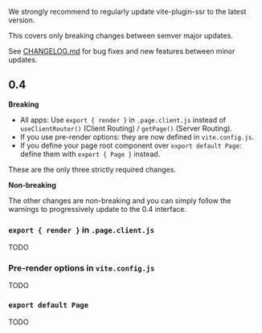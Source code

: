 We strongly recommend to regularly update vite-plugin-ssr to the latest version.

This covers only breaking changes between semver major updates.

See [CHANGELOG.md](https://github.com/brillout/vite-plugin-ssr/blob/master/CHANGELOG.md) for bug fixes and new features between minor updates.

## 0.4

**Breaking**

 - All apps: Use `export { render }` in `.page.client.js` instead of `useClientRouter()` (Client Routing) / `getPage()` (Server Routing).
 - If you use pre-render options: they are now defined in `vite.config.js`.
 - If you define your page root component over `export default Page`: define them with `export { Page }` instead.

These are the only three strictly required changes.

**Non-breaking**

The other changes are non-breaking and you can simply follow the warnings to progressively update to the 0.4 interface.


### `export { render }` in `.page.client.js`

TODO

### Pre-render options in `vite.config.js`

TODO

### `export default Page`

TODO


